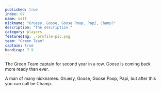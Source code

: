 ```yaml
---
published: true
index: 07
name: matt
nickname: "Gruesy, Goose, Goose Poop, Papi, Champ?"
description: "The description."
category: players
featuredImg: ./profile-pic.png
team: "Green Team"
captain: true
handicap: 7.9
---
```


The Green Team captain for second year in a row. Goose is coming back more ready than ever. 

A man of many nicknames. Gruesy, Goose, Goose Poop, Papi, but after this you can call be Champ.
